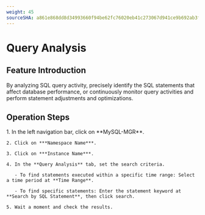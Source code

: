 ```yaml
---
weight: 45
sourceSHA: a861e868dd8d34993660f94be62fc76020eb41c273067d941ce9b692ab3f57b6
---
```


# Query Analysis

## Feature Introduction

By analyzing SQL query activity, precisely identify the SQL statements that affect database performance, or continuously monitor query activities and perform statement adjustments and optimizations.

## Operation Steps

<Tabs>
  <Tab label="Web Console">
    1. In the left navigation bar, click on **MySQL-MGR**.

    2. Click on ***Namespace Name***.

    3. Click on ***Instance Name***.

    4. In the **Query Analysis** tab, set the search criteria.

       - To find statements executed within a specific time range: Select a time period at **Time Range**.

       - To find specific statements: Enter the statement keyword at **Search by SQL Statement**, then click search.

    5. Wait a moment and check the results.
  </Tab>
</Tabs>
